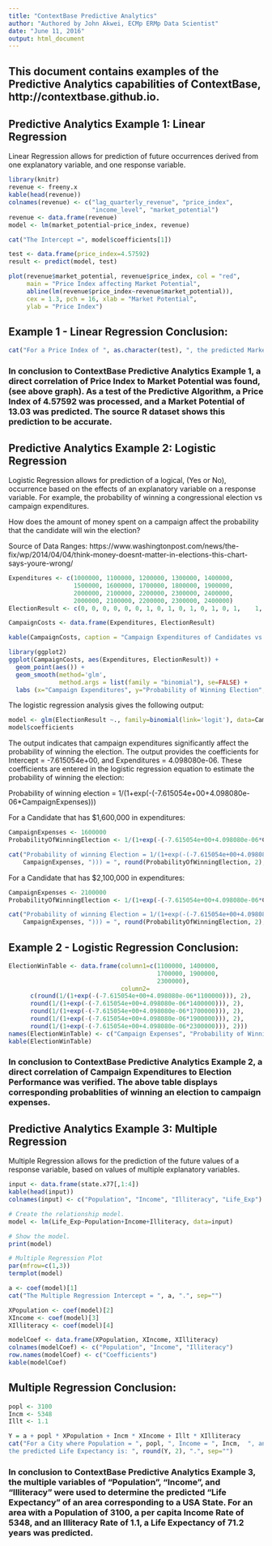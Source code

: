 ```yaml
---
title: "ContextBase Predictive Analytics"
author: "Authored by John Akwei, ECMp ERMp Data Scientist"
date: "June 11, 2016"
output: html_document
---
```


## This document contains examples of the Predictive Analytics capabilities of ContextBase, http://contextbase.github.io.  

## Predictive Analytics Example 1: Linear Regression  

Linear Regression allows for prediction of future occurrences derived from one explanatory variable, and one response variable.  

```r
library(knitr)
revenue <- freeny.x
kable(head(revenue))
colnames(revenue) <- c("lag_quarterly_revenue", "price_index",
                       "income_level", "market_potential")
revenue <- data.frame(revenue)
model <- lm(market_potential~price_index, revenue)

cat("The Intercept =", model$coefficients[1])

test <- data.frame(price_index=4.57592)
result <- predict(model, test)

plot(revenue$market_potential, revenue$price_index, col = "red",
     main = "Price Index affecting Market Potential",
     abline(lm(revenue$price_index~revenue$market_potential)),
     cex = 1.3, pch = 16, xlab = "Market Potential",
     ylab = "Price Index")
```

## Example 1 - Linear Regression Conclusion:  
```r
cat("For a Price Index of ", as.character(test), ", the predicted Market Potential = ", round(result, 2), ".", sep="")
```

### In conclusion to ContextBase Predictive Analytics Example 1, a direct correlation of Price Index to Market Potential was found, (see above graph). As a test of the Predictive Algorithm, a Price Index of 4.57592 was processed, and a Market Potential of 13.03 was predicted. The source R dataset shows this prediction to be accurate.  

## Predictive Analytics Example 2: Logistic Regression  

Logistic Regression allows for prediction of a logical, (Yes or No), occurrence based on the effects of an explanatory variable on a response variable. For example, the probability of winning a congressional election vs campaign expenditures.

How does the amount of money spent on a campaign affect the probability that the candidate will win the election?  

Source of Data Ranges: https://www.washingtonpost.com/news/the-fix/wp/2014/04/04/think-money-doesnt-matter-in-elections-this-chart-says-youre-wrong/  
```r
Expenditures <- c(1000000, 1100000, 1200000, 1300000, 1400000,
                  1500000, 1600000, 1700000, 1800000, 1900000,
                  2000000, 2100000, 2200000, 2300000, 2400000,
                  2000000, 2100000, 2200000, 2300000, 2400000)
ElectionResult <- c(0, 0, 0, 0, 0, 0, 1, 0, 1, 0, 1, 0, 1, 0, 1,	1, 1, 1, 1, 1)

CampaignCosts <- data.frame(Expenditures, ElectionResult)

kable(CampaignCosts, caption = "Campaign Expenditures of Candidates vs Election Results")
```

```r
library(ggplot2)
ggplot(CampaignCosts, aes(Expenditures, ElectionResult)) +
  geom_point(aes()) +
  geom_smooth(method='glm',
              method.args = list(family = "binomial"), se=FALSE) +
  labs (x="Campaign Expenditures", y="Probability of Winning Election", title="Probability of Winning Election vs Campaign Costs")
```

The logistic regression analysis gives the following output:  
```r
model <- glm(ElectionResult ~., family=binomial(link='logit'), data=CampaignCosts)
model$coefficients
```

The output indicates that campaign expenditures significantly affect the probability of winning the election. The output provides the coefficients for Intercept = -7.615054e+00, and Expenditures = 4.098080e-06. These coefficients are entered in the logistic regression equation to estimate the probability of winning the election:  

Probability of winning election = 1/(1+exp(-(-7.615054e+00+4.098080e-06*CampaignExpenses)))  

For a Candidate that has $1,600,000 in expenditures:  
```r
CampaignExpenses <- 1600000
ProbabilityOfWinningElection <- 1/(1+exp(-(-7.615054e+00+4.098080e-06*CampaignExpenses)))

cat("Probability of winning Election = 1/(1+exp(-(-7.615054e+00+4.098080e-06*",
    CampaignExpenses, "))) = ", round(ProbabilityOfWinningElection, 2), ".", sep="")
```

For a Candidate that has $2,100,000 in expenditures:
```r
CampaignExpenses <- 2100000
ProbabilityOfWinningElection <- 1/(1+exp(-(-7.615054e+00+4.098080e-06*CampaignExpenses)))

cat("Probability of winning Election = 1/(1+exp(-(-7.615054e+00+4.098080e-06*",
    CampaignExpenses, "))) = ", round(ProbabilityOfWinningElection, 2), ".", sep="")
```

## Example 2 - Logistic Regression Conclusion:  
```r
ElectionWinTable <- data.frame(column1=c(1100000, 1400000,
                                         1700000, 1900000,
                                         2300000),
                               column2=
      c(round(1/(1+exp(-(-7.615054e+00+4.098080e-06*1100000))), 2),
      round(1/(1+exp(-(-7.615054e+00+4.098080e-06*1400000))), 2),
      round(1/(1+exp(-(-7.615054e+00+4.098080e-06*1700000))), 2),
      round(1/(1+exp(-(-7.615054e+00+4.098080e-06*1900000))), 2),
      round(1/(1+exp(-(-7.615054e+00+4.098080e-06*2300000))), 2)))
names(ElectionWinTable) <- c("Campaign Expenses", "Probability of Winning Election")
kable(ElectionWinTable)
```

### In conclusion to ContextBase Predictive Analytics Example 2, a direct correlation of Campaign Expenditures to Election Performance was verified. The above table displays corresponding probablities of winning an election to campaign expenses.  

## Predictive Analytics Example 3: Multiple Regression  

Multiple Regression allows for the prediction of the future values of a response variable, based on values of multiple explanatory variables.  

```r
input <- data.frame(state.x77[,1:4])
kable(head(input))
colnames(input) <- c("Population", "Income", "Illiteracy", "Life_Exp")

# Create the relationship model.
model <- lm(Life_Exp~Population+Income+Illiteracy, data=input)

# Show the model.
print(model)

# Multiple Regression Plot
par(mfrow=c(1,3))
termplot(model)

a <- coef(model)[1]
cat("The Multiple Regression Intercept = ", a, ".", sep="")

XPopulation <- coef(model)[2]
XIncome <- coef(model)[3]
XIlliteracy <- coef(model)[4]

modelCoef <- data.frame(XPopulation, XIncome, XIlliteracy)
colnames(modelCoef) <- c("Population", "Income", "Illiteracy")
row.names(modelCoef) <- c("Coefficients")
kable(modelCoef)
```

## Multiple Regression Conclusion:   

```r
popl <- 3100
Incm <- 5348
Illt <- 1.1

Y = a + popl * XPopulation + Incm * XIncome + Illt * XIlliteracy
cat("For a City where Population = ", popl, ", Income = ", Incm,  ", and Illiteracy = ", Illt, ",
the predicted Life Expectancy is: ", round(Y, 2), ".", sep="")
```

### In conclusion to ContextBase Predictive Analytics Example 3, the multiple variables of "Population", "Income", and "Illiteracy" were used to determine the predicted "Life Expectancy" of an area corresponding to a USA State. For an area with a Population of 3100, a per capita Income Rate of 5348, and an Illiteracy Rate of 1.1, a Life Expectancy of 71.2 years was predicted.  